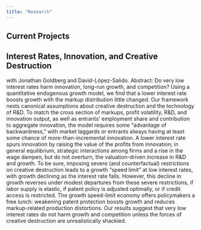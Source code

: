 ```yaml
---
title: "Research"
---
```


## Current Projects

## Interest Rates, Innovation, and Creative Destruction
with Jonathan Goldberg and David-López-Salido.
Abstract: Do very low interest rates harm innovation, long-run growth, and competition? Using a quantitative endogenous growth model, we find that a lower interest rate boosts growth with the markup distribution little changed. Our framework nests canonical assumptions about creative destruction and the technology of R&D. To match the cross section of markups, profit volatility, R&D, and innovation output, as well as entrants' employment share and contribution to aggregate innovation, the model requires some "advantage of backwardness," with market laggards or entrants always having at least some chance of more-than-incremental innovation. A lower interest rate spurs innovation by raising the value of the profits from innovation; in general equilibrium, strategic interactions among firms and a rise in the wage dampen, but do not overturn, the valuation-driven increase in R&D and growth. To be sure, imposing severe (and counterfactual) restrictions on creative destruction leads to a growth "speed limit" at low interest rates, with growth declining as the interest rate falls. However, this decline in growth reverses under modest departures from these severe restrictions, if labor supply is elastic, if patent policy is adjusted optimally, or if credit access is restricted. The growth speed-limit economy offers policymakers a free lunch: weakening patent protection boosts growth and reduces markup-related production distortions. Our results suggest that very low interest rates do not harm growth and competition unless the forces of creative destruction are unrealistically shackled.